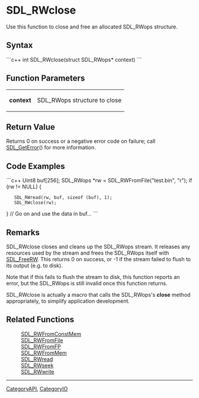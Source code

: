 <!-- pragma section-numbers off -->
<!-- pragma disable-camelcase -->

= SDL_RWclose =
Use this function to close and free an allocated SDL_RWops structure.


== Syntax ==
```c++
int SDL_RWclose(struct SDL_RWops* context)
```

== Function Parameters ==
{|
|'''context'''
|SDL_RWops structure to close
|}

== Return Value ==
Returns 0 on success or a negative error code on failure; call [[SDL_GetError]]() for more information.

== Code Examples ==
```c++
Uint8 buf[256];
SDL_RWops *rw = SDL_RWFromFile("test.bin", "r");
if (rw != NULL) {
    SDL_RWread(rw, buf, sizeof (buf), 1);
    SDL_RWclose(rw);
}
// Go on and use the data in buf...
```

== Remarks ==
SDL_RWclose closes and cleans up the SDL_RWops stream. It releases any resources used by the stream and frees the SDL_RWops itself with [[SDL_FreeRW]]. This returns 0 on success, or -1 if the stream failed to flush to its output (e.g. to disk).

Note that if this fails to flush the stream to disk, this function reports an error, but the SDL_RWops is still invalid once this function returns.

SDL_RWclose is actually a macro that calls the SDL_RWops's '''close''' method appropriately, to simplify application development.

== Related Functions ==
:[[SDL_RWFromConstMem]]
:[[SDL_RWFromFile]]
:[[SDL_RWFromFP]]
:[[SDL_RWFromMem]]
:[[SDL_RWread]]
:[[SDL_RWseek]]
:[[SDL_RWwrite]]

----
[[CategoryAPI]], [[CategoryIO]]
